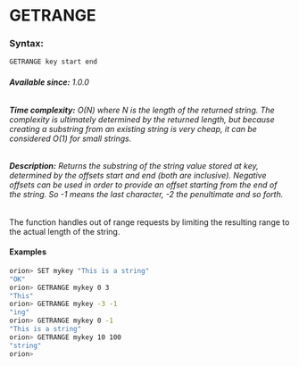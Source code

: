 

# GETRANGE

### Syntax:

```bash
GETRANGE key start end
```

###### **Available since:** 1.0.0
###### **Time complexity:** O(N) where N is the length of the returned string. The complexity is ultimately determined by the returned length, but because creating a substring from an existing string is very cheap, it can be considered O(1) for small strings.

###### **Description:** Returns the substring of the string value stored at key, determined by the offsets start and end (both are inclusive). Negative offsets can be used in order to provide an offset starting from the end of the string. So -1 means the last character, -2 the penultimate and so forth.

The function handles out of range requests by limiting the resulting range to the actual length of the string.


#### Examples

```bash
orion> SET mykey "This is a string"
"OK"
orion> GETRANGE mykey 0 3
"This"
orion> GETRANGE mykey -3 -1
"ing"
orion> GETRANGE mykey 0 -1
"This is a string"
orion> GETRANGE mykey 10 100
"string"
orion> 


```